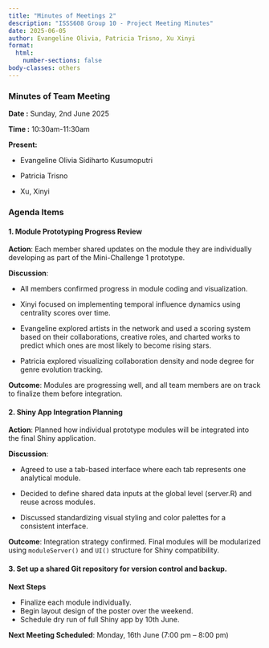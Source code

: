 ```yaml
---
title: "Minutes of Meetings 2"
description: "ISSS608 Group 10 - Project Meeting Minutes"
date: 2025-06-05
author: Evangeline Olivia, Patricia Trisno, Xu Xinyi
format: 
  html:
    number-sections: false
body-classes: others
---
```


### Minutes of Team Meeting

**Date :** Sunday, 2nd June 2025

**Time :** 10:30am-11:30am

**Present:**

-   Evangeline Olivia Sidiharto Kusumoputri

-   Patricia Trisno

-   Xu, Xinyi

### Agenda Items

#### 1. **Module Prototyping Progress Review**

**Action**: Each member shared updates on the module they are individually developing as part of the Mini-Challenge 1 prototype.

**Discussion**:

-   All members confirmed progress in module coding and visualization.

-   Xinyi focused on implementing temporal influence dynamics using centrality scores over time.

-   Evangeline explored artists in the network and used a scoring system based on their collaborations, creative roles, and charted works to predict which ones are most likely to become rising stars.

-   Patricia explored visualizing collaboration density and node degree for genre evolution tracking.

**Outcome**: Modules are progressing well, and all team members are on track to finalize them before integration.

#### 2. **Shiny App Integration Planning**

**Action**: Planned how individual prototype modules will be integrated into the final Shiny application.

**Discussion**:

-   Agreed to use a tab-based interface where each tab represents one analytical module.

-   Decided to define shared data inputs at the global level (server.R) and reuse across modules.

-   Discussed standardizing visual styling and color palettes for a consistent interface.

**Outcome**: Integration strategy confirmed. Final modules will be modularized using `moduleServer()` and `UI()` structure for Shiny compatibility.

#### 3. **Set up a shared Git repository for version control and backup.**

**Next Steps**

-   Finalize each module individually.
-   Begin layout design of the poster over the weekend.
-   Schedule dry run of full Shiny app by 10th June.

**Next Meeting Scheduled**: Monday, 16th June (7:00 pm – 8:00 pm)
